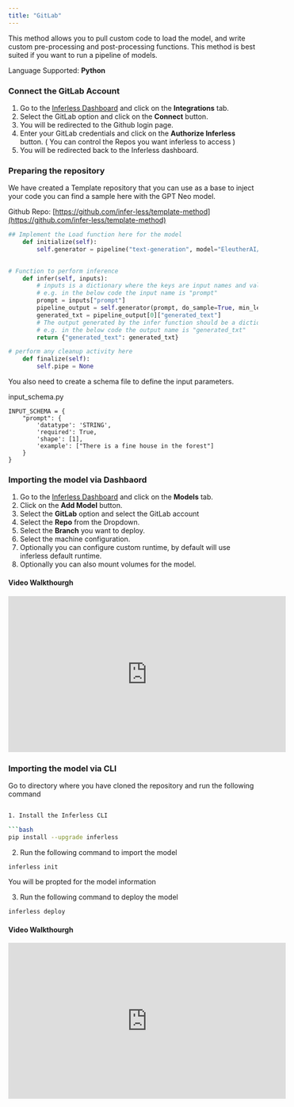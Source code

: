 ```yaml
---
title: "GitLab"
---
```


This method allows you to pull custom code to load the model, and write custom pre-processing and post-processing functions. This method is best suited if you want to run a pipeline of models. 

Language Supported: **Python** 


### Connect the GitLab Account

1. Go to the [Inferless Dashboard](https://app.inferless.com) and click on the **Integrations** tab.
2. Select the GitLab option and click on the **Connect** button.
3. You will be redirected to the Github login page.
4. Enter your GitLab credentials and click on the **Authorize Inferless** button. ( You can control the Repos you want inferless to access )
5. You will be redirected back to the Inferless dashboard.


### Preparing the repository 

We have created a Template repository that you can use as a base to inject your code you can find a sample here with the GPT Neo model. 

Github Repo: [https://github.com/infer-less/template-method](https://github.com/infer-less/template-method)

```python
## Implement the Load function here for the model 
    def initialize(self):
        self.generator = pipeline("text-generation", model="EleutherAI/gpt-neo-125M",device=0)

    
# Function to perform inference 
    def infer(self, inputs):
        # inputs is a dictionary where the keys are input names and values are actual input data
        # e.g. in the below code the input name is "prompt"
        prompt = inputs["prompt"]
        pipeline_output = self.generator(prompt, do_sample=True, min_length=20)
        generated_txt = pipeline_output[0]["generated_text"]
        # The output generated by the infer function should be a dictionary where keys are output names and values are actual output data
        # e.g. in the below code the output name is "generated_txt"
        return {"generated_text": generated_txt}

# perform any cleanup activity here
    def finalize(self):
        self.pipe = None
```

You also need to create a schema file to define the input parameters. 

input\_schema.py 

```input_schema
INPUT_SCHEMA = {
    "prompt": {
        'datatype': 'STRING',
        'required': True,
        'shape': [1],
        'example': ["There is a fine house in the forest"]
    }
}
```


### Importing the model via Dashbaord 


1. Go to the [Inferless Dashboard](https://app.inferless.com) and click on the **Models** tab.
2. Click on the **Add Model** button.
3. Select the **GitLab** option and select the GitLab account 
4. Select the **Repo** from the Dropdown.
5. Select the **Branch**  you want to deploy.
6. Select the machine configuration. 
7. Optionally you can configure custom runtime, by default will use inferless default runtime.
8. Optionally you can also mount volumes for the model.


#### Video Walkthourgh 

<iframe width="560" height="315" src="https://www.youtube.com/embed/dQw4w9WgXcQ" title="YouTube video player" frameborder="0" allow="accelerometer; autoplay; clipboard-write; encrypted-media; gyroscope; picture-in-picture; web-share" allowfullscreen></iframe>


### Importing the model via CLI 


Go to directory where you have cloned the repository and run the following command 

```bash

1. Install the Inferless CLI 

```bash
pip install --upgrade inferless
```

2. Run the following command to import the model 

```bash
inferless init 
```
You will be propted for the model information 


3. Run the following command to deploy the model 

```bash
inferless deploy 
```


#### Video Walkthourgh 

<iframe width="560" height="315" src="https://www.youtube.com/embed/dQw4w9WgXcQ" title="YouTube video player" frameborder="0" allow="accelerometer; autoplay; clipboard-write; encrypted-media; gyroscope; picture-in-picture; web-share" allowfullscreen></iframe>


